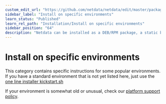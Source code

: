 ```yaml
---
custom_edit_url: "https://github.com/netdata/netdata/edit/master/packaging/installer/methods/systems.md"
sidebar_label: "Install on specific environments"
learn_status: "Published"
learn_rel_path: "Installation/Install on specific environments"
sidebar_position: "64"
description: "Netdata can be installed as a DEB/RPM package, a static binary, a docker container or from source"
---
```



# Install on specific environments

This category contains specific instructions for some popular environments. 
If you have a standard environment that is not yet listed here, just use the 
[one line installer kickstart.sh](/docs/nightly/installation/installation-methods/one-line-installer-kickstart.sh)

If your environment is somewhat old or unusual, check our 
[platform support policy](/docs/nightly/installation/platform-support-policy).

